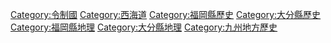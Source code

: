 {{catmore}}

[[Category:令制國|Category:令制國]]
[[Category:西海道|Category:西海道]]
[[Category:福岡縣歷史|Category:福岡縣歷史]]
[[Category:大分縣歷史|Category:大分縣歷史]]
[[Category:福岡縣地理|Category:福岡縣地理]]
[[Category:大分縣地理|Category:大分縣地理]]
[[Category:九州地方歷史|Category:九州地方歷史]]